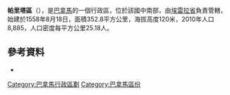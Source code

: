 {{Coord|8|0|0|N|80|30|36|W|region:PA-6_type:adm2nd|display=title}}

'''帕里塔區'''（{{lang-es|Distrito de Parita}}），是[[巴拿馬|巴拿馬]]的一個行政區，位於該國中南部，由[[埃雷拉省|埃雷拉省]]負責管轄，始建於1558年8月18日，面積352.8平方公里，海拔高度120米，2010年人口8,885，人口密度每平方公里25.18人。

==參考資料==
*{{cite web|url=http://www.statoids.com/ypa.html|title=Districts of Panama|publisher=Statoids|accessdate=April 12, 2009|archive-date=2011-09-29|archive-url=https://web.archive.org/web/20110929221316/http://www.statoids.com/ypa.html|dead-url=no}}

{{巴拿馬區份}}

{{Herrera Province}}

[[Category:巴拿馬行政區劃|Category:巴拿馬行政區劃]]
[[Category:巴拿馬區份|Category:巴拿馬區份]]


{{Panama-geo-stub}}